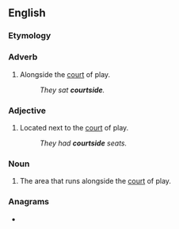 ==English==

===Etymology===
{{suffix|en|court|side}}

===Adverb===
{{en-adv|-}}

# {{lb|en|sports}} Alongside the [[court]] of play.
#: ''They sat '''courtside'''.''

===Adjective===
{{en-adj|-}}

# {{lb|en|sports}} Located next to the [[court]] of play.
#: ''They had '''courtside''' seats.''

===Noun===
{{en-noun}}
# {{lb|en|sports}} The area that runs alongside the [[court]] of play.

===Anagrams===
* {{anagrams|en|a=cdeiorstu|custodier}}